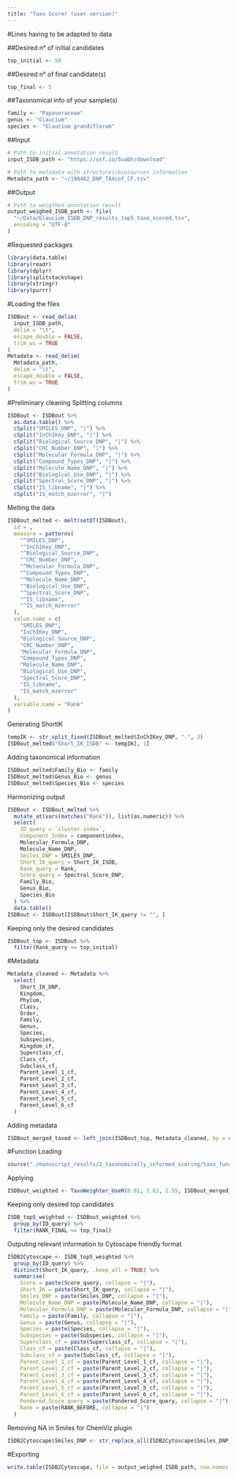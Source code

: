 ```yaml
---
title: "Taxo Scorer (user version)"
---
```


#Lines having to be adapted to data

##Desired n° of initial candidates 
```r
top_initial <- 50
```

##Desired n° of final candidate(s) 
```r
top_final <- 5
```

##Taxonomical info of your sample(s)
```r
family <- "Papaveraceae"
genus <- "Glaucium"
species <- "Glaucium grandiflorum"
```

##Input
```r
# Path to initial annotation result
input_ISDB_path <- "https://osf.io/5uabh/download"

# Path to metadata with structures/biosources information
Metadata_path <- "~/190402_DNP_TAXcof_CF.tsv"
```

##Output
```r
# Path to weigthed annotation result
output_weighed_ISDB_path <- file(
  "~/Data/Glaucium_ISDB_DNP_results_top5_taxo_scored.tsv",
  encoding = "UTF-8"
)
```

#Requested packages
```r
library(data.table)
library(readr)
library(dplyr)
library(splitstackshape)
library(stringr)
library(purrr)
```

#Loading the files
```r
ISDBout <- read_delim(
  input_ISDB_path,
  delim = "\t",
  escape_double = FALSE,
  trim_ws = TRUE
)
Metadata <- read_delim(
  Metadata_path,
  delim = "\t",
  escape_double = FALSE,
  trim_ws = TRUE
)
```

#Preliminary cleaning
Splitting columns
```r
ISDBout <- ISDBout %>%
  as.data.table() %>%
  cSplit("SMILES_DNP", "|") %>%
  cSplit("InChIKey_DNP", "|") %>%
  cSplit("Biological_Source_DNP", "|") %>%
  cSplit("CRC_Number_DNP", "|") %>%
  cSplit("Molecular_Formula_DNP", "|") %>%
  cSplit("Compound_Types_DNP", "|") %>%
  cSplit("Molecule_Name_DNP", "|") %>%
  cSplit("Biological_Use_DNP", "|") %>%
  cSplit("Spectral_Score_DNP", "|") %>%
  cSplit("IS_libname", "|") %>%
  cSplit("IS_match_mzerror", "|")
```

Melting the data
```r
ISDBout_melted <- melt(setDT(ISDBout),
  id = ,
  measure = patterns(
    "^SMILES_DNP",
    "^InChIKey_DNP",
    "^Biological_Source_DNP",
    "^CRC_Number_DNP",
    "^Molecular_Formula_DNP",
    "^Compound_Types_DNP",
    "^Molecule_Name_DNP",
    "^Biological_Use_DNP",
    "^Spectral_Score_DNP",
    "^IS_libname",
    "^IS_match_mzerror"
  ),
  value.name = c(
    "SMILES_DNP",
    "InChIKey_DNP",
    "Biological_Source_DNP",
    "CRC_Number_DNP",
    "Molecular_Formula_DNP",
    "Compound_Types_DNP",
    "Molecule_Name_DNP",
    "Biological_Use_DNP",
    "Spectral_Score_DNP",
    "IS_libname",
    "IS_match_mzerror"
  ),
  variable.name = "Rank"
)
```

Generating ShortIK
```r
tempIK <- str_split_fixed(ISDBout_melted$InChIKey_DNP, "-", 3)
ISDBout_melted$"Short_IK_ISDB" <- tempIK[, 1]
```

Adding taxonomical information
```r
ISDBout_melted$Family_Bio <- family
ISDBout_melted$Genus_Bio <- genus
ISDBout_melted$Species_Bio <- species
```

Harmonizing output
```r
ISDBout <- ISDBout_melted %>%
  mutate_at(vars(matches("Rank")), list(as.numeric)) %>%
  select(
    ID_query = `cluster index`,
    Component_Index = componentindex,
    Molecular_Formula_DNP,
    Molecule_Name_DNP,
    Smiles_DNP = SMILES_DNP,
    Short_IK_query = Short_IK_ISDB,
    Rank_query = Rank,
    Score_query = Spectral_Score_DNP,
    Family_Bio,
    Genus_Bio,
    Species_Bio
  ) %>%
  data.table()
ISDBout <- ISDBout[ISDBout$Short_IK_query != "", ]
```

Keeping only the desired candidates
```r
ISDBout_top <- ISDBout %>%
  filter(Rank_query <= top_initial)
```

#Metadata
```r
Metadata_cleaned <- Metadata %>%
  select(
    Short_IK_DNP,
    Kingdom,
    Phylum,
    Class,
    Order,
    Family,
    Genus,
    Species,
    Subspecies,
    Kingdom_cf,
    Superclass_cf,
    Class_cf,
    Subclass_cf,
    Parent_Level_1_cf,
    Parent_Level_2_cf,
    Parent_Level_3_cf,
    Parent_Level_4_cf,
    Parent_Level_5_cf,
    Parent_Level_6_cf
  )
```

Adding metadata
```r
ISDBout_merged_taxed <- left_join(ISDBout_top, Metadata_cleaned, by = c("Short_IK_query" = "Short_IK_DNP"), match = "all")
```

#Function
Loading
```r
source("./manuscript_results/2_taxonomically_informed_scoring/taxo_functions.R")
```

Applying
```r
ISDBout_weighted <- TaxoWeighter_UseR(0.81, 1.62, 2.55, ISDBout_merged_taxed)
```

Keeping only desired top candidates
```r
ISDB_top5_weighted <- ISDBout_weighted %>%
  group_by(ID_query) %>%
  filter(RANK_FINAL <= top_final)
```

Outputing relevant information to Cytoscape friendly format
```r
ISDB2Cytoscape <- ISDB_top5_weighted %>%
  group_by(ID_query) %>%
  distinct(Short_IK_query, .keep_all = TRUE) %>%
  summarise(
    Score = paste(Score_query, collapse = "|"),
    Short_IK = paste(Short_IK_query, collapse = "|"),
    Smiles_DNP = paste(Smiles_DNP, collapse = "|"),
    Molecule_Name_DNP = paste(Molecule_Name_DNP, collapse = "|"),
    Molecular_Formula_DNP = paste(Molecular_Formula_DNP, collapse = "|"),
    Family = paste(Family, collapse = "|"),
    Genus = paste(Genus, collapse = "|"),
    Species = paste(Species, collapse = "|"),
    Subspecies = paste(Subspecies, collapse = "|"),
    Superclass_cf = paste(Superclass_cf, collapse = "|"),
    Class_cf = paste(Class_cf, collapse = "|"),
    Subclass_cf = paste(Subclass_cf, collapse = "|"),
    Parent_Level_1_cf = paste(Parent_Level_1_cf, collapse = "|"),
    Parent_Level_2_cf = paste(Parent_Level_2_cf, collapse = "|"),
    Parent_Level_3_cf = paste(Parent_Level_3_cf, collapse = "|"),
    Parent_Level_4_cf = paste(Parent_Level_4_cf, collapse = "|"),
    Parent_Level_5_cf = paste(Parent_Level_5_cf, collapse = "|"),
    Parent_Level_6_cf = paste(Parent_Level_6_cf, collapse = "|"),
    Pondered_Score_query = paste(Pondered_Score_query, collapse = "|"),
    Rank = paste(RANK_BEFORE, collapse = "|")
  )
```

Removing NA in Smiles for ChemViz plugin
```r
ISDB2Cytoscape$Smiles_DNP <- str_replace_all(ISDB2Cytoscape$Smiles_DNP, "NA", "")
```

#Exporting
```r
write.table(ISDB2Cytoscape, file = output_weighed_ISDB_path, row.names = FALSE, quote = FALSE, sep = "\t")
```
